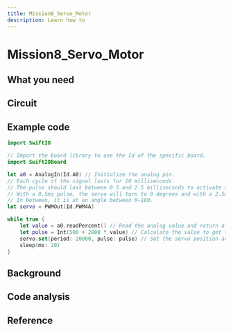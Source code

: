 ```yaml
---
title: Mission8_Servo_Motor
description: Learn how to
---
```


# Mission8_Servo_Motor





## What you need




## Circuit


## Example code

```swift
import SwiftIO

// Import the board library to use the Id of the specific board.
import SwiftIOBoard

let a0 = AnalogIn(Id.A0) // Initialize the analog pin.
// Each cycle of the signal lasts for 20 milliseconds.
// The pulse should last between 0.5 and 2.5 milliseconds to activate the servo.
// With a 0.5ms pulse, the servo will turn to 0 degrees and with a 2.5ms pulse, it will at 180 degrees.
// In between, it is at an angle between 0–180.
let servo = PWMOut(Id.PWM4A)

while true {
    let value = a0.readPercent() // Read the analog value and return a value between 0.0 and 1.0.
    let pulse = Int(500 + 2000 * value) // Calculate the value to get the pulse duration.
    servo.set(period: 20000, pulse: pulse) // Set the servo position according to the scaled value.
    sleep(ms: 20)
}
```

## Background



## Code analysis


## Reference
